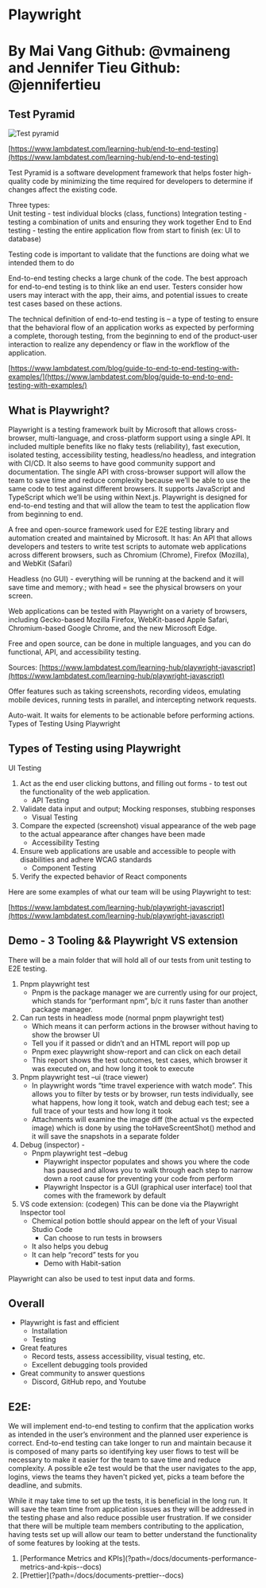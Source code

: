 
# Playwright

# By Mai Vang Github: @vmaineng and Jennifer Tieu Github: @jennifertieu

## Test Pyramid

![Test pyramid](static/media/public/assets/storybook/testPyramid.png)

[https://www.lambdatest.com/learning-hub/end-to-end-testing](https://www.lambdatest.com/learning-hub/end-to-end-testing)

Test Pyramid is a software development framework that helps foster high-quality code by minimizing the time required for developers to determine if changes affect the existing code.

Three types:  
Unit testing - test individual blocks (class, functions)
Integration testing - testing a combination of units and ensuring they work together
End to End testing - testing the entire application flow from start to finish (ex: UI to database)

Testing code is important to validate that the functions are doing what we intended them to do

End-to-end testing checks a large chunk of the code. The best approach for end-to-end testing is to think like an end user. Testers consider how users may interact with the app, their aims, and potential issues to create test cases based on these actions.

The technical definition of end-to-end testing is – a type of testing to ensure that the behavioral flow of an application works as expected by performing a complete, thorough testing, from the beginning to end of the product-user interaction to realize any dependency or flaw in the workflow of the application.

[https://www.lambdatest.com/blog/guide-to-end-to-end-testing-with-examples/](https://www.lambdatest.com/blog/guide-to-end-to-end-testing-with-examples/)

## What is Playwright?

Playwright is a testing framework built by Microsoft that allows cross-browser, multi-language,
and cross-platform support using a single API. It included multiple benefits like no flaky tests
(reliability), fast execution, isolated testing, accessibility testing, headless/no headless, and
integration with CI/CD. It also seems to have good community support and documentation.
The single API with cross-browser support will allow the team to save time and reduce
complexity because we’ll be able to use the same code to test against different browsers.
It supports JavaScript and TypeScript which we’ll be using within Next.js.
Playwright is designed for end-to-end testing and that will allow the team to test the application
flow from beginning to end.

A free and open-source framework used for E2E testing library and automation created and maintained by Microsoft. It has:
An API that allows developers and testers to write test scripts to automate web applications across different browsers, such as Chromium (Chrome), Firefox (Mozilla), and WebKit (Safari)

Headless (no GUI) - everything will be running at the backend and it will save time and memory.; with head = see the physical browsers on your screen.

Web applications can be tested with Playwright on a variety of browsers, including Gecko-based Mozilla Firefox, WebKit-based Apple Safari, Chromium-based Google Chrome, and the new Microsoft Edge.

Free and open source, can be done in multiple languages, and you can do functional, API, and accessibility testing.

Sources:
[https://www.lambdatest.com/learning-hub/playwright-javascript](https://www.lambdatest.com/learning-hub/playwright-javascript)

Offer features such as taking screenshots, recording videos, emulating mobile devices, running tests in parallel, and intercepting network requests.

Auto-wait. It waits for elements to be actionable before performing actions.
Types of Testing Using Playwright

## Types of Testing using Playwright

UI Testing

1. Act as the end user clicking buttons, and filling out forms - to test out the functionality of the web application.
   - API Testing
2. Validate data input and output; Mocking responses, stubbing responses
   - Visual Testing
3. Compare the expected (screenshot) visual appearance of the web page to the actual appearance after changes have been made
   - Accessibility Testing
4. Ensure web applications are usable and accessible to people with disabilities and adhere WCAG standards
   - Component Testing
5. Verify the expected behavior of React components

Here are some examples of what our team will be using Playwright to test:

[https://www.lambdatest.com/learning-hub/playwright-javascript](https://www.lambdatest.com/learning-hub/playwright-javascript)

## Demo - 3 Tooling && Playwright VS extension

There will be a main folder that will hold all of our tests from unit testing to E2E testing.

1. Pnpm playwright test
   - Pnpm is the package manager we are currently using for our project, which stands for “performant npm”, b/c it runs faster than another package manager.
2. Can run tests in headless mode (normal pnpm playwright test)
   - Which means it can perform actions in the browser without having to show the browser UI
   - Tell you if it passed or didn’t and an HTML report will pop up
   - Pnpm exec playwright show-report and can click on each detail
   - This report shows the test outcomes, test cases, which browser it was executed on, and how long it took to execute
3. Pnpm playwright test –ui (trace viewer)
   - In playwright words “time travel experience with watch mode”. This allows you to filter by tests or by browser, run tests individually, see what happens, how long it took, watch and debug each test; see a full trace of your tests and how long it took
   - Attachments will examine the image diff (the actual vs the expected image) which is done by using the toHaveScreentShot() method and it will save the snapshots in a separate folder
4. Debug (inspector) -
   - Pnpm playwright test –debug
     - Playwright inspector populates and shows you where the code has paused and allows you to walk through each step to narrow down a root cause for preventing your code from perform
     - Playwright Inspector is a GUI (graphical user interface) tool that comes with the framework by default
5. VS code extension: (codegen) This can be done via the Playwright Inspector tool
   - Chemical potion bottle should appear on the left of your Visual Studio Code
     - Can choose to run tests in browsers
   - It also helps you debug
   - It can help “record” tests for you
     - Demo with Habit-sation

Playwright can also be used to test input data and forms.

## Overall

- Playwright is fast and efficient
  - Installation
  - Testing
- Great features
  - Record tests, assess accessibility, visual testing, etc.
  - Excellent debugging tools provided
- Great community to answer questions
  - Discord, GitHub repo, and Youtube

## E2E:

We will implement end-to-end testing to confirm that the application works as intended in
the user’s environment and the planned user experience is correct. End-to-end testing can take
longer to run and maintain because it is composed of many parts so identifying key user flows to
test will be necessary to make it easier for the team to save time and reduce complexity. A
possible e2e test would be that the user navigates to the app, logins, views the teams they haven't
picked yet, picks a team before the deadline, and submits.

While it may take time to set up the tests, it is beneficial in the long run. It will save the team
time from application issues as they will be addressed in the testing phase and also reduce
possible user frustration. If we consider that there will be multiple team members contributing to
the application, having tests set up will allow our team to better understand the functionality of
some features by looking at the tests.

<ol className="doc_nav_links">
  <li>
    [Performance Metrics and
    KPIs](?path=/docs/documents-performance-metrics-and-kpis--docs)
  </li>
  <li>[Prettier](?path=/docs/documents-prettier--docs)</li>
</ol>
